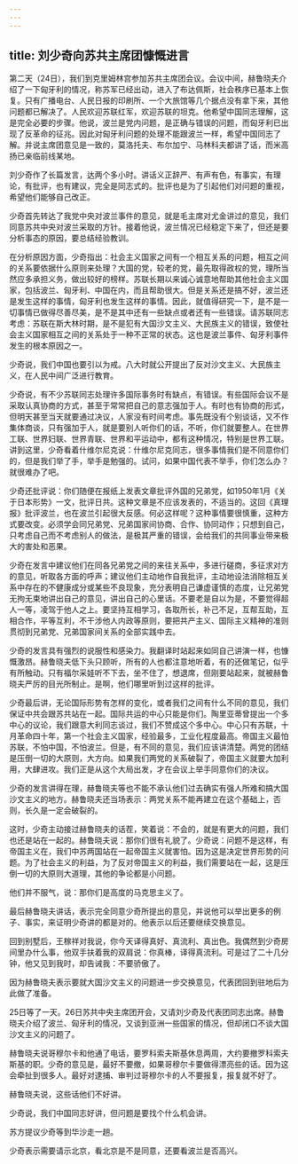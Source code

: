 ```yaml
---
---
---
```

title: 刘少奇向苏共主席团慷慨进言
---





第二天（24日），我们到克里姆林宫参加苏共主席团会议。会议中间，赫鲁晓夫介绍了一下匈牙利的情况，称苏军已经出动，进入了布达佩斯，社会秩序已基本上恢复。只有广播电台、人民日报的印刷所、一个大旅馆等几个据点没有拿下来，其他问题都已解决了。人民欢迎苏联红军，欢迎苏联的坦克。他希望中国同志理解，这是完全必要的步骤。他说，波兰是党内问题，是正确与错误的问题，而匈牙利已出现了反革命的征兆。因此对匈牙利问题的处理不能跟波兰一样，希望中国同志了解。并说主席团意见是一致的，莫洛托夫、布尔加宁、马林科夫都讲了话，而米高扬已亲临前线某地。

刘少奇作了长篇发言，达两个多小时。讲话义正辞严、有声有色，有事实，有理论，有批评，也有建议，完全是同志式的。批评也是为了引起他们对问题的重视，希望他们能够自己改正。

少奇首先转达了我党中央对波兰事件的意见，就是毛主席对尤金讲过的意见，我们同意苏共中央对波兰采取的方针。接着他说，波兰情况已经稳定下来了，但还是要分析事态的原因，要总结经验教训。

在分析原因方面，少奇指出：社会主义国家之间有一个相互关系的问题，相互之间的关系要依据什么原则来处理？大国的党，较老的党，最先取得政权的党，理所当然应多承担义务，做出较好的榜样。苏联长期以来诚心诚意地帮助其他社会主义国家，包括波兰、匈牙利、中国在内，而且帮助很大。但是关系还是搞不好，波兰还是发生这样的事情，匈牙利也发生这样的事情。因此，就值得研究一下，是不是一切事情已做得尽善尽美，是不是其中还有一些缺点或者还有一些错误。请苏联同志考虑：苏联在斯大林时期，是不是犯有大国沙文主义、大民族主义的错误，致使社会主义国家相互之间的关系处于一种不正常的状态。这也是波兰事件、匈牙利事件发生的根本原因之一。

少奇说，我们中国也要引以为戒。八大时就公开提出了反对沙文主义、大民族主义，在人民中间广泛进行教育。

少奇说，有不少苏联同志处理许多国际事务时有缺点，有错误。有些国际会议不是采取认真协商的方式，甚至于常常把自己的意志强加于人。有时也有协商的形式，但明天甚至当天就要通过决议，人家没有时间考虑。事先既没有个别谈话，又不作集体商谈，只有强加于人，就是要别人听你们的话，不听，你们就要整人。在世界工联、世界妇联、世界青联、世界和平运动中，都有这种情况，特别是世界工联。讲到这里，少奇看着什维尔尼克说：什维尔尼克同志，很多事情我们是不同意你们的，但是我们举了手，举手是勉强的。试问，如果中国代表不举手，你们怎么办？就很难办了吧。

少奇还批评说：你们随便在报纸上发表文章批评外国的兄弟党，如1950年1月《关于日本形势》一文，批评日共。这种文章是不应该发表的，不适当的。这回《真理报》批评波兰，也在波兰引起很大反感。何必这样呢？这种事情要很慎重，这种方式要改变。必须学会同兄弟党、兄弟国家间协商、合作、协同动作；只想到自己，只考虑自己而不考虑别人的做法，是极其严重的错误，会给我们的共同事业带来极大的害处和恶果。

少奇在发言中建议他们在同各兄弟党之间的来往关系中，多进行磋商，多征求对方的意见，听取各方面的呼声；建议他们主动地作自我批评，主动地设法消除相互关系中存在的不健康成分或某些不良现象，充分表明自己谦虚谨慎的态度，让兄弟党无拘无束地讲出自己的意见，讲出自己的心里话。不要老是自以为是，不要觉得超人一等，凌驾于他人之上。要坚持互相学习，各取所长，补己不足，互帮互助，互相合作，平等互利，不干涉他人内政等原则，要把共产主义、国际主义精神的准则贯彻到兄弟党、兄弟国家间关系的全部实践中去。

少奇的发言具有强烈的说服性和感染力。我翻译时站起来如同自己讲演一样，也慷慨激昂。赫鲁晓夫低下头只顾听，所有的人也都注意地听着，有的还做笔记，似乎有所触动。只有福尔采娃听不下去，坐不住了，想退席，但刚要站起来，就被赫鲁晓夫严厉的目光所制止。是啊，他们哪里听到过这样的批评。

少奇最后讲，无论国际形势有怎样的变化，或者我们之间有什么不同的意见，我们保证中共会跟苏共站在一起。国际共运的中心只能是你们。陶里亚蒂曾提出一个多中心的议论，我们跟意大利同志谈过，我们不赞成这个多中心。中心只有苏联，十月革命四十年，第一个社会主义国家，经验最多，工业化程度最高。帝国主义最怕苏联，不怕中国，不怕波兰。但是，有不同的意见，我们应该讲清楚。两党的团结是压倒一切的大原则，大方向。如果我们两党的关系破裂了，帝国主义就要大加利用，大肆进攻。我们正是从这个大局出发，才在会议上举手同意你们的决议。

少奇的发言讲得在理，赫鲁晓夫等也不能不承认他们过去确实有强人所难和搞大国沙文主义的地方。赫鲁晓夫还当场表示：两党关系不能再建立在这个基础上，否则，长久是一定会破裂的。

这时，少奇主动接过赫鲁晓夫的话茬，笑着说：不会的，就是有更大的问题，我们也还是站在一起的。赫鲁晓夫说：那你们很有礼貌了。少奇说：问题不是这样，有帝国主义在，我们中苏两国站在一起帝国主义就害怕。因为这是决定世界形势的问题。为了社会主义的利益，为了反对帝国主义的利益，我们需要站在一起，这是压倒一切的大原则大道理，其他的争论都是小问题。

他们并不服气，说：那你们是高度的马克思主义了。

最后赫鲁晓夫讲话，表示完全同意少奇所提出的意见，并说他可以举出更多的例子、事实，来证明少奇讲的都是对的。他表示以后还要继续交换意见。

回到别墅后，王稼祥对我说，你今天译得真好、真流利、真出色。我偶然到少奇房间里办什么事，他双手扶着我的双肩说：你真棒，译得真流利。可是过了二十几分钟，他又见到我时，却告诫我：不要骄傲了。

因为赫鲁晓夫表示要就大国沙文主义的问题进一步交换意见，代表团回到驻地后为此做了准备。

25日等了一天。26日苏共中央主席团开会，又请刘少奇及代表团同志出席。赫鲁晓夫介绍了波兰、匈牙利的情况，又谈到亚洲一些国家的情况，但却闭口不谈大国沙文主义的问题了。

赫鲁晓夫说哥穆尔卡和他通了电话，要罗科索夫斯基休息两周，大约要撤罗科索夫斯基的职。少奇的意见是，最好不要撤，如果哥穆尔卡要做得漂亮些的话。因为这会牵扯到很多人。最好对逮捕、审判过哥穆尔卡的人不要报复，报复就不好了。

赫鲁晓夫说，这些话他们不好讲。

少奇说，我们中国同志好讲，但问题是要找个什么机会讲。

苏方提议少奇等到华沙走一趟。

少奇表示需要请示北京，看北京是不是同意，还要看波兰是否高兴。